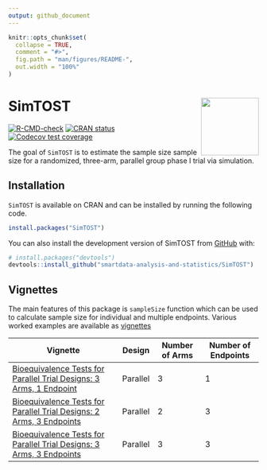 ```yaml
---
output: github_document
---
```


<!-- README.md is generated from README.Rmd. Please edit that file -->

```r
knitr::opts_chunk$set(
  collapse = TRUE,
  comment = "#>",
  fig.path = "man/figures/README-",
  out.width = "100%"
)
```

# SimTOST <img src="man/figures/logo.png" align="right" height="116" alt="" />

<!-- badges: start -->
[![R-CMD-check](https://github.com/smartdata-analysis-and-statistics/SimTOST/actions/workflows/R-CMD-check.yaml/badge.svg)](https://github.com/smartdata-analysis-and-statistics/SimTOST/actions/workflows/R-CMD-check.yaml)
[![CRAN status](https://www.r-pkg.org/badges/version/SimTOST)](https://CRAN.R-project.org/package=SimTOST)
[![Codecov test coverage](https://codecov.io/gh/smartdata-analysis-and-statistics/SimTOST/branch/main/graph/badge.svg)](https://app.codecov.io/gh/smartdata-analysis-and-statistics/SimTOST?branch=main)
<!-- badges: end -->

The goal of `SimTOST` is to estimate the sample size sample size for a randomized, three-arm, parallel group phase I trial via simulation.  

## Installation

`SimTOST` is available on CRAN and can be installed by running the following code.

``` r
install.packages("SimTOST")
```

You can also install the development version of SimTOST from [GitHub](https://github.com/) with:

``` r
# install.packages("devtools")
devtools::install_github("smartdata-analysis-and-statistics/SimTOST")
```

## Vignettes

The main features of this package is `sampleSize` function which can be used to calculate sample size for individual and multiple endpoints. Various worked examples are available as [vignettes](https://smartdata-analysis-and-statistics.github.io/SimTOST)


| **Vignette**                                    | **Design**   | **Number of Arms** | **Number of Endpoints** |
|------------------------------------------------|--------------|---------------------|--------------------------|
| [Bioequivalence Tests for Parallel Trial Designs: 3 Arms, 1 Endpoint](../articles/sampleSize_parallel_3A1E.html) | Parallel    | 3                  | 1                        |
| [Bioequivalence Tests for Parallel Trial Designs: 2 Arms, 3 Endpoints](../articles/sampleSize_parallel_2A3E.html)  | Parallel    | 2                  | 3 |
| [Bioequivalence Tests for Parallel Trial Designs: 3 Arms, 3 Endpoints](../articles/sampleSize_parallel_3A3E.html)  | Parallel    | 3                  | 3 |



